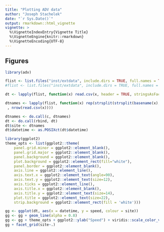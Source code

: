 ```yaml
---
title: "Plotting ADV data"
author: "Joseph Stachelek"
date: "`r Sys.Date()`"
output: rmarkdown::html_vignette
vignette: >
  %\VignetteIndexEntry{Vignette Title}
  %\VignetteEngine{knitr::rmarkdown}
  %\VignetteEncoding{UTF-8}
---
```


## Figures

```r
library(adv)

flist <- list.files("inst/extdata", include.dirs = TRUE, full.names = TRUE, "*.csv")[3:6]
#flist <- list.files("inst/extdata", include.dirs = TRUE, full.names = TRUE, "*.dat")[3:6]

dt <- lapply(flist, function(x) read.csv(x, header = TRUE, stringsAsFactors = FALSE))

dtnames <- lapply(flist, function(x) rep(strsplit(strsplit(basename(x), "\\.")[[1]][1], "_")[[1]][4]
 , nrow(read.csv(x))))

dtnames <- do.call(c, dtnames)
dt <- do.call(rbind, dt)
dt$site <- dtnames
dt$datetime <- as.POSIXct(dt$datetime)

library(ggplot2)
theme_opts <- list(ggplot2::theme(
	panel.grid.minor = ggplot2::element_blank(),
	panel.grid.major = ggplot2::element_blank(),
	panel.background = ggplot2::element_blank(),
	plot.background = ggplot2::element_rect(fill="white"),
	panel.border = ggplot2::element_blank(),
	axis.line = ggplot2::element_line(),
	axis.text.x = ggplot2::element_text(angle=90),
	axis.text.y = ggplot2::element_text(size=12),
	axis.ticks = ggplot2::element_line(),
	axis.title.x = ggplot2::element_blank(),
	axis.title.y = ggplot2::element_text(size=14),
	plot.title = ggplot2::element_text(size=22),
	strip.background = ggplot2::element_rect(fill = 'white')))

gg <- ggplot(dt, aes(x = datetime, y = speed, colour = site))
gg <- gg + geom_line(alpha = 0.8)
gg <- gg + theme_opts + ggplot2::ylab("Speed") + viridis::scale_color_viridis(discrete = TRUE) + scale_x_datetime(date_breaks = "1 week", date_labels = "%m-%d")
gg + facet_grid(site~.)

```
